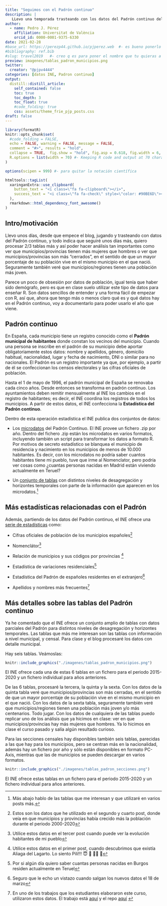 ```yaml
---
title: "Seguimos con el Padrón continuo"
description: |
   LLevo una temporada trasteando con los datos del Padrón continuo del INE y me quedan al menos dos posts más. Son datos que suelo usar en clase, así que voy a documentar lo que sé ahora sobre el Padrón continuo. Seguro que lo aprovecharé el curso que viene!!
author:
  - name: Pedro J. Pérez
    affiliation: Universitat de València
    orcid_id: 0000-0001-9375-6330
date: 2021-02-28
#base_url: https://perezp44.github.io/pjperez.web  #- es bueno ponerlo
#bibliography: ref.bib
#slug: travel2019   #- creo q es para poner el nombre que tu quieras a la carpeta del post
preview: imagenes/tablas_padron_municipios.png
twitter:
  creator: "@pjpv4444"
categories: [datos INE, Padron continuo]
output:
  distill::distill_article:
    self_contained: false
    toc: true
    toc_depth: 3
    toc_float: true   
    #code_folding: true
    css: assets/theme_frie_pjp_posts.css 
draft: false
---
```


```r
library(formatR)
knitr::opts_chunk$set(
  #code_folding = FALSE,
  echo = FALSE, warning = FALSE, message = FALSE,
  comment = "#>", results = "hold",
  collapse = TRUE,  fig.show = "hold", fig.asp = 0.618, fig.width = 6, out.width = "70%", fig.align = "center",
  R.options = list(width = 70) #- Keeping R code and output at 70 characters wide (or less) is recommended for readability on a variety of devices and screen sizes.
)
```

```r
options(scipen = 999) #- para quitar la notación científica
```

```r
htmltools::tagList(
  xaringanExtra::use_clipboard(
    button_text = "<i class=\"fa fa-clipboard\"></i>",
    success_text = "<i class=\"fa fa-check\" style=\"color: #90BE6D\"></i>",
  ),
  rmarkdown::html_dependency_font_awesome()
)
```

## Intro/motivación

Llevo unos días, desde que empece el blog, jugando y trasteando con datos del Padrón continuo, y todo indica que seguiré unos días más, quiero procesar 2/3 tablas más y así poder hacer análisis tan importantes como ver que municipios/provincias tienen más mujeres que hombres o ver que municipios/provincias son más "cerrados", en el sentido de que un mayor porcentaje de su población vive en el mismo municipio en el que nació. Seguramente también veré que municipios/regiones tienen una población más joven.


Parece un poco de obsesión por datos de población, igual tenía que haber sido demógrafo, pero es que en clase suelo utilizar este tipo de datos para enseñar R. Son datos sencillos de entender y una forma fácil de empezar con R, así que, ahora que tengo más o menos claro qué es y qué datos hay en el Padrón continuo, voy a documentarlo para poder usarlo el año que viene.

## Padrón continuo

En España, cada municipio tiene un registro conocido como el **Padrón municipal de habitantes** donde constan los vecinos del municipio. Cuando una persona se inscribe en el padrón de su municipio debe aportar obligatoriamente estos datos: nombre y apellidos, género, domicilio habitual, nacionalidad, lugar y fecha de nacimiento, DNI o similar para no nacionales. El Padrón es un registro importante ya que, por ejemplo, a partir de él se confeccionan los censos electorales y las cifras oficiales de población. 

Hasta el 1 de mayo de 1996, el padrón municipal de España se renovaba cada cinco años. Desde entonces se transforma en padrón continuo. Los ayuntamientos deben remitir mensualmente al INE los cambios en el registro de habitantes; es decir, el INE coordina los registros de todos los municipios. A partir de estos datos, el INE confecciona la **Estadística del Padrón continuo**.

Dentro de esta operación estadística el INE publica dos conjuntos de datos:

- Los [microdatos](https://www.ine.es/dyngs/INEbase/es/operacion.htm?c=Estadistica_C&cid=1254736177012&menu=resultados&secc=1254736195462&idp=1254734710990#!tabs-1254736195462) del Padrón Continuo. El INE provee un fichero .zip por año. Dentro del fichero .zip están los microdatos en varios formatos, incluyendo también un script para transformar los datos a formato R. Por motivos de secreto estadístico se blanquea el municipio de residencia y nacimiento en los municipios de menos de 10.000 habitantes. Es decir, con los microdatos no podría saber cuantos habitantes tiene mi pueblo, tuve que irme al Nomenclator, pero podría ver cosas como ¿cuantas personas nacidas en Madrid están viviendo actualmente en Teruel?

- Un [conjunto de tablas](https://www.ine.es/dyngs/INEbase/es/operacion.htm?c=Estadistica_C&cid=1254736177012&menu=resultados&secc=1254736195462&idp=1254734710990#!tabs-1254736195461) con distintos niveles de desagregación y horizontes temporales con parte de la información que aparecen en los microdatos.^[Más abajo hablo de las tablas que me interesan y que utilizaré en varios posts más.]


## Más estadísticas relacionadas con el Padrón

Además, partiendo de los datos del Padrón continuo, el INE ofrece una [serie de estadísticas](https://www.ine.es/dyngs/INEbase/es/categoria.htm?c=Estadistica_P&cid=1254734710984) como: 
  
  - Cifras oficiales de población de los municipios españoles^[Estos son los datos que he utilizado en el segundo y cuarto post, donde veía en que municipios y provincias había crecido más la población durante el periodo 2000-2020]   

- Nomenclátor^[Utilice estos datos en el tercer post cuando puede ver la evolución habitantes de mi pueblo]  
- Relación de municipios y sus códigos por provincias ^[Utilice estos datos en el primer post, cuando descubrimos que existía Aliaga del Lagarto. Lo siento Pili!!!  😇   🤣 🦎🦎 🤣]

- Estadística de variaciones residenciales^[Por si algún día quiero saber cuantas personas nacidas en Burgos residen actualmente en Teruel] 

- Estadística del Padrón de españoles residentes en el extranjero^[Seguro que le echo un vistazo cuando salgan los nuevos datos el 18 de marzo]

- Apellidos y nombres más frecuentes^[En uno de los trabajos que los estudiantes elaboraron este curso, utilizaron estos datos. El trabajo está [aquí](https://dasdfg098.github.io/trabajo_BigData_equipo/) y el repo [aquí](https://github.com/dasdfg098/trabajo_BigData_equipo) ]



## Más detalles sobre las tablas del Padrón continuo

Ya he comentado que el INE ofrece un conjunto amplio de tablas con datos parciales del Padrón para distintos niveles de desagregación y horizontes temporales. Las tablas que más me interesan son las tablas con información  a nivel municipal, y censal. Para clase y el blog procesaré los datos con detalle municipal.

Hay seis tablas. Veámoslas:

```r
knitr::include_graphics("./imagenes/tablas_padron_municipios.png")
```

El INE ofrece cada una de estas 6 tablas en un fichero para el periodo 2015-2020 y un fichero individual para años anteriores. 

De las 6 tablas, procesaré la tercera, la quinta y la  sexta. Con los datos de la quinta tabla veré que municipios/provincias son más cerradas, en el sentido de que un mayor porcentaje de su población vive en el mismo municipio en el que nació. Con los datos de la sexta tabla, seguramente también veré que municipios/regiones tienen una población más joven y/o más centenarios. Todo jugar. Con los datos de cualquiera de las tablas puedo replicar uno de los análisis que ya hicimos en clase: ver en que municipios/provincias hay más mujeres que hombres. Ya lo hicimos en clase el curso pasado y salía algún resultado curioso.

Para las secciones censales hay disponibles también seis tablas, parecidas a las que hay para los municipios, pero se centran más en la nacionalidad, además hay un fichero por año y sólo están disponibles en formato PC-Axis, mientras que las de municipios se pueden descargar en varios formatos.


```r
knitr::include_graphics("./imagenes/tablas_padron_secciones.png")
```

El INE ofrece estas tablas en un fichero para el periodo 2015-2020 y un fichero individual para años anteriores. 




